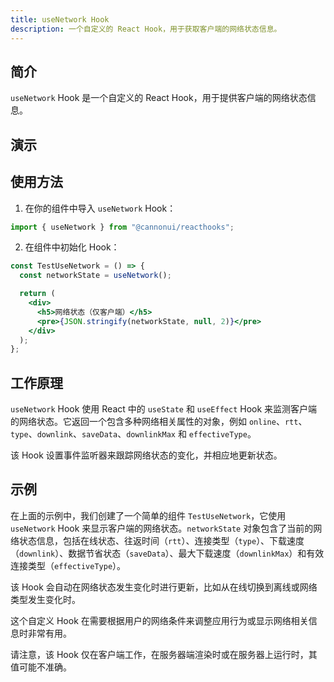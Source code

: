 ```yaml
---
title: useNetwork Hook
description: 一个自定义的 React Hook，用于获取客户端的网络状态信息。
---
```



## 简介

`useNetwork` Hook 是一个自定义的 React Hook，用于提供客户端的网络状态信息。

## 演示

<div style="margin-top: 3%;">
  <TestUseNetwork client:only />
</div>

## 使用方法

1. 在你的组件中导入 `useNetwork` Hook：

```jsx
import { useNetwork } from "@cannonui/reacthooks";
```

2. 在组件中初始化 Hook：

```jsx
const TestUseNetwork = () => {
  const networkState = useNetwork();

  return (
    <div>
      <h5>网络状态（仅客户端）</h5>
      <pre>{JSON.stringify(networkState, null, 2)}</pre>
    </div>
  );
};
```

## 工作原理

`useNetwork` Hook 使用 React 中的 `useState` 和 `useEffect` Hook 来监测客户端的网络状态。它返回一个包含多种网络相关属性的对象，例如 `online`、`rtt`、`type`、`downlink`、`saveData`、`downlinkMax` 和 `effectiveType`。

该 Hook 设置事件监听器来跟踪网络状态的变化，并相应地更新状态。

## 示例

在上面的示例中，我们创建了一个简单的组件 `TestUseNetwork`，它使用 `useNetwork` Hook 来显示客户端的网络状态。`networkState` 对象包含了当前的网络状态信息，包括在线状态、往返时间（`rtt`）、连接类型（`type`）、下载速度（`downlink`）、数据节省状态（`saveData`）、最大下载速度（`downlinkMax`）和有效连接类型（`effectiveType`）。

该 Hook 会自动在网络状态发生变化时进行更新，比如从在线切换到离线或网络类型发生变化时。

这个自定义 Hook 在需要根据用户的网络条件来调整应用行为或显示网络相关信息时非常有用。

请注意，该 Hook 仅在客户端工作，在服务器端渲染时或在服务器上运行时，其值可能不准确。
